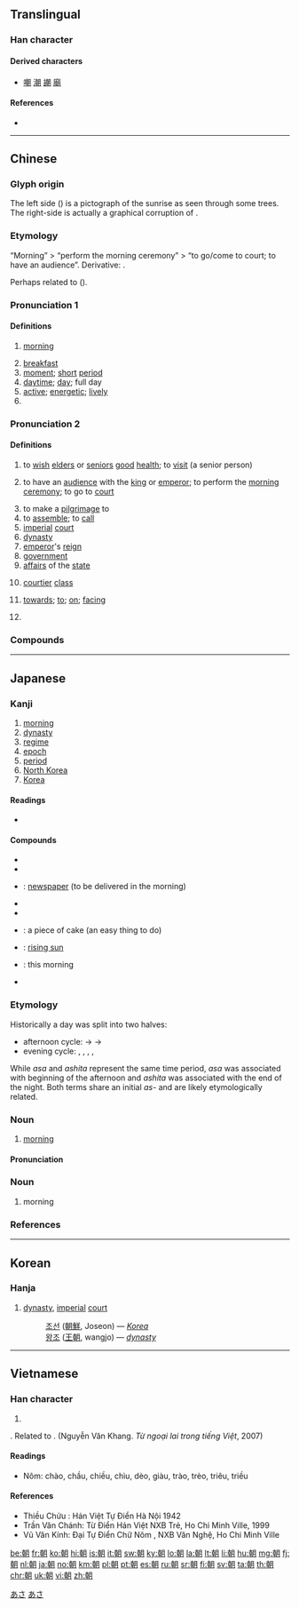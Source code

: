 ==Translingual==
{{stroke order|strokes=12}}

===Han character===
{{Han char|rn=74|rad=月|as=08|sn=12|four=47420|canj=JJB|ids=⿰𠦝月}}

====Derived characters====
* [[嘲]] [[潮]] [[謿]] [[廟]]

====References====
* {{Han ref|kx=0506.030|dkj=14374|dj=0885.070|hdz=32084.080|uh=671D|ud=26397|bh=B4C2|bd=46274}}

----

==Chinese==
{{zh-forms}}

===Glyph origin===
{{Han compound|𠦝|月|ls=psc|c1=p|c2=s}}

The left side ({{lang|zh|𠦝}}) is a pictograph of the sunrise as seen through some trees. The right-side {{lang|zh|月}} is actually a graphical corruption of {{zh-l|*川|river}}.

===Etymology===
“Morning” > “perform the morning ceremony” > “to go/come to court; to have an audience”. Derivative: {{och-l|潮|morning tide}}.

Perhaps related to {{cog|th|เพรา||morning}} ({{zh-ref|Manomaivibool, 1975}}).

===Pronunciation 1===
{{zh-pron
|m=zhāo
|c=ziu1
|h=pfs=chêu
|md=diĕu
|mn=qz,tw,xm,zz:tiau
|w=1tsau
|mc=1
|oc=2,1
|cat=n,a,pn
}}

====Definitions====
{{zh-hanzi}}

# [[morning]]
#: {{zh-x|朝{zhāo}夕|'''morning''' and evening; all the time}}
# [[breakfast]]
# [[moment]]; [[short]] [[period]]
# [[daytime]]; [[day]]; full day
# [[active]]; [[energetic]]; [[lively]]
# {{surname|lang=zh}}

===Pronunciation 2===
{{zh-pron
|m=cháo
|c=ciu4
|h=pfs=chhèu
|md=dièu
|mn=qz,tw,xm,zz:tiâu
|w=3zau
|mc=2
|oc=1,2
|ma=y
|cat=n,v,prep
}}

====Definitions====
{{zh-hanzi}}

# {{lb|zh|historical}} to [[wish]] [[elder]]s or [[senior]]s [[good]] [[health]]; to [[visit]] (a senior person)
# {{lb|zh|historical}} to have an [[audience]] with the [[king]] or [[emperor]]; to perform the [[morning]] [[ceremony]]; to go to [[court]]
# to make a [[pilgrimage]] to
# to [[assemble]]; to [[call]]
# [[imperial]] [[court]]
# [[dynasty]]
# [[emperor]]'s [[reign]]
# [[government]]
# [[affair]]s of the [[state]]
# {{lb|zh|historical}} [[courtier]] [[class]]
# [[towards]]; [[to]]; [[on]]; [[facing]]
#: {{zh-x|朝 前 看|look ahead [lit. look '''to''' the front]}}
# {{zh-abbrev|朝鮮|[[North Korea]]; [[Korea]]}}

===Compounds===
{{zh-der|朝代|朝綱|朝鮮|朝陽|朝陽花|夏朝|商朝|周朝|秦朝|漢朝|隋朝|唐朝|宋朝|元朝|明朝|清朝|南北朝|朝不保夕|朝發夕至|朝露|朝氣|朝三暮四|一朝|一朝一夕|三朝|三朝五日|三朝元老|上朝|上朝取應|不朝|不終朝|中朝|二朝廷|二朝王醮|人生朝露|今朝|來朝|做朝|入朝|內朝|兩日三朝|公朝|六朝|六朝寫經|六朝脂粉|六朝金粉|前朝|勝朝|勢傾朝野|北朝|匪朝伊夕|半朝鑾駕|南朝|危若朝露|參朝|四腳朝天|回朝|國朝|在朝|夏蟲朝菌|夜月花朝|大回朝|大隱朝市|天朝|婆羅王朝|孔雀王朝|小年朝|小朝廷|屠牛朝歌|崇朝|市朝|廟朝|得勝回朝|手背朝下|改朝換代|新朝|斷爛朝報|旦暮朝夕|早朝|晉朝|晏朝|暮去朝來|暮四朝三|暮想朝思|暮暮朝朝|暮楚朝秦|暮虢朝虞|暮雨朝雲|會朝|月夕花朝|月夜花朝|有朝一日|朝不保暮|朝不及夕|朝不圖夕|朝不慮夕|朝不謀夕|朝乾夕惕|朝令夕改|朝令暮改|朝來暮去|朝儀|朝兢夕惕|朝冶|朝出夕改|朝升暮合|朝參暮禮|朝向|朝四暮三|朝報|朝士|朝夕|朝夕不倦|朝夕難保|朝天|朝天宮|朝天搗亂|朝天餛飩|朝天髻|朝奉|朝宗|朝寄|朝山|朝巾|朝市|朝帽|朝廷|朝思夕想|朝思夕計|朝思暮想|朝憲|朝房|朝拜|朝政|朝日|朝日新聞|朝暉|朝暮|朝暮人|朝暮課誦|朝暾|朝曦|朝更夕改|朝更暮改|朝會|朝服|朝望|朝朝|朝朝暮暮|朝東暮西|朝柄|朝梁暮晉|朝梁暮陳|朝榮夕悴|朝榮夕斃|朝榮夕滅|朝榮暮落|朝槿|朝歌|朝歌夜絃|朝歌暮樂|朝歌暮絃|朝歌鼓刀|朝歡暮樂|朝正|朝氣勃勃|朝氣蓬勃|朝獻|朝珠|朝班|朝生暮死|朝秦暮楚|朝經暮史|朝考|朝聖|朝聘|朝聞夕改|朝聞夕死|朝臣|朝菌|朝虀暮鹽|朝行夕改|朝衣|朝西暮東|朝見|朝覲|朝議|朝貢|朝貴|朝賀|朝趁暮食|朝過夕改|朝遷市變|朝野|朝鐘暮鼓|朝陽方案|朝陽縣|朝陽鳴鳳|朝隱|朝雲|朝雲暮雨|朝霞|朝霧|朝頂|朝飯|朝餐夜宿|朝饔夕飧|朝鮮半島|朝鮮文|朝鮮族|朝鮮海峽|朝鮮薊|朝鮮語|本朝|東市朝衣|東朝|歲朝|歷朝|每日逐朝|每朝每日|每朝逐日|波旁王朝|浮雲朝露|源賴朝|滅此朝食|滿朝|滿朝文武|熙朝|牝朝|王朝|班師回朝|生朝|當朝|當朝宰相|登朝|百鳥朝鳳|皇朝|盤底朝天|視朝|簡朝亮|素面朝天|終朝|聖朝|臨朝|花朝|花朝日|花朝月夕|花朝月夜|花朝節|行雨朝雲|補掛朝珠|設朝升殿|貴霜王朝|迦羅林朝|逐朝每日|連朝接夕|遼朝|金朝|頭朝裡|魚朝恩|鳳鳴朝陽|鳴鳳朝陽|龔黃滿朝}}

----

==Japanese==

===Kanji===
{{ja-kanji|grade=2|rs=月08}}

# [[morning]]
# [[dynasty]]
# [[regime]]
# [[epoch]]
# [[period]]
# [[North Korea]]
# [[Korea]]

====Readings====
* {{ja-readings
|goon=[[ちょう]] (chō) < [[てう]] (teu), [[じょう]] < [[でう]] (deu) {{qualifier|non-[[w:Jōyō kanji|Jōyō]] reading}}
|kanon=[[ちょう]] (chō) < [[てう]] (teu)
|kun=[[あさ]] (asa), [[あした]] (ashita), [[あつまる]] (atsumaru)
|nanori=[[とも]] (tomo)}}

====Compounds====
{{top2}}
* {{ja-r|朝な夕な|あさな ゆうな}}
* {{ja-r|朝食|ちょうしょく}}
* {{ja-r|朝刊|ちょうかん}}: [[newspaper]] (to be delivered in the morning)
* {{ja-r|朝貢|ちょうこう}}
* {{ja-r|朝廷|ちょうてい}}
{{mid2}}
* {{ja-r|朝飯前|あさめしまえ}}: a piece of cake (an easy thing to do)
* {{ja-r|朝日|あさひ}}: [[rising sun]]
* {{ja-r|今朝|けさ}}: this morning
* {{ja-r|早朝|そうちょう}}
{{bottom}}

===Etymology===
Historically a day was split into two halves:
* afternoon cycle: {{ja-r|朝|あさ}} -> {{ja-r|昼|ひる}} -> {{ja-r|夕|ゆう}}
* evening cycle: {{ja-r|夕べ|ゆうべ}}, {{ja-r|宵|よい}}, {{ja-r|夜%中|よ%なか}}, {{ja-r|暁|あかつき}}, {{ja-r|朝|あした}}
While ''asa'' and ''ashita'' represent the same time period, ''asa'' was associated with beginning of the afternoon and ''ashita'' was associated with the end of the night. Both terms share an initial ''as-'' and are likely etymologically related.

===Noun===
{{ja-noun|あさ}}

# [[morning]]

====Pronunciation====
{{ja-pron|yomi=k|あさ|acc=1|acc_ref=SMK2}}

===Noun===
{{ja-noun|あした}}

# morning

===References===
<references/>

[[Category:Japanese basic words|あさ]]
[[Category:ja:Time|あさ]]

----

==Korean==

===Hanja===
{{ko-hanja|hangeul=[[조]]|eumhun=|rv=jo|mr=cho|y=co}}

# [[dynasty]], [[imperial]] [[court]]
#: [[조선]] ([[朝鮮]], Joseon) &mdash; ''[[Korea]]''
#: [[왕조]] ([[王朝]], wangjo) &mdash; ''[[dynasty]]''

----

==Vietnamese==

===Han character===
{{vi-hantu|[[triều]], [[chầu]], [[chào]], [[tràu]], [[trều]], [[triêu]], [[chiều]], [[giàu]], [[giầu]], [[trào]]|rs=月08}}
# {{defn|lang=vi|sort=月08}}

{{vi-etym-sino|朝|to meet; to meet a senior person; to attend the emperor's audience|hv=n|triều}}. Related to {{m|vi|chầu||to attend an audience; to attend upon (in design)}}. (Nguyễn Văn Khang. ''Từ ngoại lai trong tiếng Việt'', 2007)
====Readings====
* Nôm: chào, chầu, chiều, chìu, dèo, giàu, trào, trèo, triêu, triều

====References====
* Thiều Chửu : Hán Việt Tự Điển Hà Nội 1942
* Trần Văn Chánh: Từ Điển Hán Việt NXB Trẻ, Ho Chi Minh Ville, 1999
* Vũ Văn Kính: Đại Tự Điển Chữ Nôm , NXB Văn Nghệ, Ho Chi Minh Ville

[[be:朝]]
[[fr:朝]]
[[ko:朝]]
[[hi:朝]]
[[is:朝]]
[[it:朝]]
[[sw:朝]]
[[ky:朝]]
[[lo:朝]]
[[la:朝]]
[[lt:朝]]
[[li:朝]]
[[hu:朝]]
[[mg:朝]]
[[fj:朝]]
[[nl:朝]]
[[ja:朝]]
[[no:朝]]
[[km:朝]]
[[pl:朝]]
[[pt:朝]]
[[es:朝]]
[[ru:朝]]
[[sr:朝]]
[[fi:朝]]
[[sv:朝]]
[[ta:朝]]
[[th:朝]]
[[chr:朝]]
[[uk:朝]]
[[vi:朝]]
[[zh:朝]]
